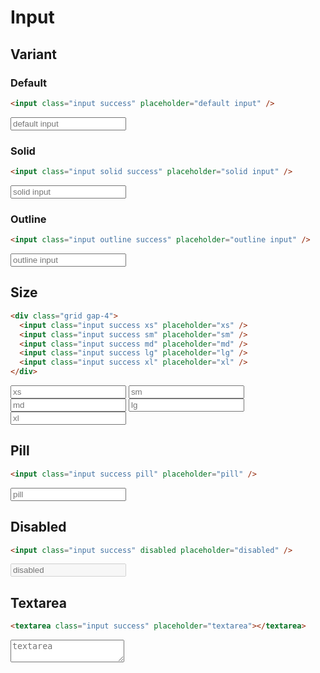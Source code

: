 # Input

## Variant

### Default

```html
<input class="input success" placeholder="default input" />
```

<input className="!input success" placeholder="default input" />

### Solid

```html
<input class="input solid success" placeholder="solid input" />
```

<input className="!input solid success" placeholder="solid input" />

### Outline

```html
<input class="input outline success" placeholder="outline input" />
```

<input className="!input outline success" placeholder="outline input" />

## Size

```html
<div class="grid gap-4">
  <input class="input success xs" placeholder="xs" />
  <input class="input success sm" placeholder="sm" />
  <input class="input success md" placeholder="md" />
  <input class="input success lg" placeholder="lg" />
  <input class="input success xl" placeholder="xl" />
</div>
```

<div className="grid gap-4">
  <input className="!input success xs" placeholder="xs" />
  <input className="!input success sm" placeholder="sm" />
  <input className="!input success md" placeholder="md" />
  <input className="!input success lg" placeholder="lg" />
  <input className="!input success xl" placeholder="xl" />
</div>

## Pill

```html
<input class="input success pill" placeholder="pill" />
```

<input className="!input success pill" placeholder="pill" />

## Disabled

```html
<input class="input success" disabled placeholder="disabled" />
```

<input className="!input success" disabled placeholder="disabled" />

## Textarea

```html
<textarea class="input success" placeholder="textarea"></textarea>
```

<textarea className="!input success" placeholder="textarea"></textarea>
